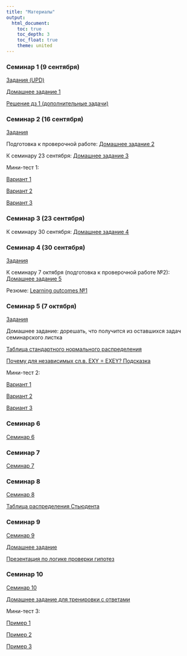 ```yaml
---
title: "Материалы"
output: 
  html_document:
    toc: true
    toc_depth: 3
    toc_float: true
    theme: united
---
```

 
### Семинар 1 (9 сентября)
 
<a href="psy_seminar1_UPD.pdf" title=>Задания (UPD)</a>

<a href="psy_hw1_2020.pdf" title=>Домашнее задание 1</a>

<a href="psy_hw1_solution.pdf" title=>Решение дз 1 (дополнительные задачи)</a>

### Семинар 2 (16 сентября)

<a href="psy_seminar_2.pdf" title=>Задания </a>

Подготовка к проверочной работе: <a href="psy_hw2.pdf" title=>Домашнее задание 2</a>

К семинару 23 сентября: <a href="psy_hw3.pdf" title=>Домашнее задание 3 </a>

Мини-тест 1: 

<a href="psy2020_test1_1.pdf" title=>Вариант 1</a>

<a href="psy2020_test1_2.pdf" title=>Вариант 2</a>

<a href="psy2020_test1_3.pdf" title=>Вариант 3 </a>

### Семинар 3 (23 сентября)

К семинару 30 сентября: <a href="psy_hw4_2020.pdf" title=>Домашнее задание 4 </a>

### Семинар 4 (30 сентября)

<a href="psy_seminar4_2020.pdf" title=> Задания </a>

К семинару 7 октября (подготовка к проверочной работе №2): <a href="psy_hw5_2020.pdf" title=>Домашнее задание 5 </a>

Резюме: <a href="psy_LO1.pdf" title=> Learning outcomes №1 </a>

### Семинар 5 (7 октября)

<a href="psy_seminar5_2020.pdf" title=> Задания </a>

Домашнее задание: дорешать, что получится из оставшихся задач семинарского листка

<a href="stand_normal.pdf" title=> Таблица стандартного нормального распределения </a>

<a href="psy_EXEY.pdf" title=> Почему для независимых сл.в. EXY = EXEY? Подсказка </a>

Мини-тест 2: 

<a href="psy_test2_1.pdf" title=>Вариант 1</a>

<a href="psy_test2_2.pdf" title=>Вариант 2</a>

<a href="psy_test2_3.pdf" title=>Вариант 3 </a>

### Семинар 6

<a href="psy_seminar6_2020.pdf" title=>Семинар 6 </a>

### Семинар 7

<a href="psy_seminar7_2020.pdf" title=>Семинар 7 </a>

### Семинар 8

<a href="psy_seminar8_2020.pdf" title=>Семинар 8 </a>

<a href="Student-distribution.pdf" title=>Таблица распределения Стьюдента </a>

### Семинар 9

<a href="psy_seminar9_2020.pdf" title=>Семинар 9 </a>

<a href="psy_hw6_2020.pdf" title=>Домашнее задание </a>

<a href="psy_hypothesis_testing.pdf" title=> Презентация по логике проверки гипотез </a>

### Семинар 10

<a href="psy_seminar10_2020.pdf" title=>Семинар 10 </a>

<a href="psy_hw_solution.pdf" title=>Домашнее задание для тренировки с ответами</a>

Мини-тест 3: 

<a href="psy_test3_1.pdf" title=>Пример 1</a>

<a href="psy_test3_2.pdf" title=>Пример 2</a>

<a href="psy_test3_3.pdf" title=>Пример 3</a>


